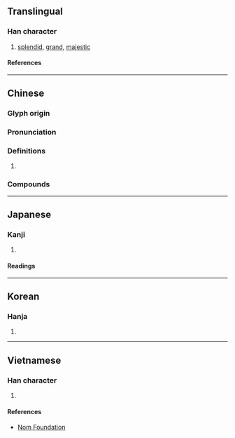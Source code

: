 {{character info/new}}
==Translingual==

===Han character===
{{Han char|rn=61|rad=心|as=13|sn=17|four=44339|canj=DDP|ids=⿱楙心}}

# [[splendid]], [[grand]], [[majestic]]

====References====
{{Han ref|kx=0405.240|dkj=11333|dj=0746.050|hdz=42358.020|uh=61CB}}

----

==Chinese==
{{zh-forms}}

===Glyph origin===
{{Han etym}}

===Pronunciation===
{{zh-pron
|m=mào
|c=mau6
|mc=y
|oc=y
|cat=
}}

===Definitions===
{{zh-hanzi}}

# {{rfdef|zh}}

===Compounds===
{{zh-der|德懋棠蔭|偉懋|懋典|懋績|懋遷|懋勛|懋勤殿|豐功懋烈}}

----

==Japanese==

===Kanji===
{{ja-kanji|grade=|rs=心13}}

# {{defn|lang=ja|sort=心13}}

====Readings====
{{ja-readings
|on=ぼう
|kun=つと-める
}}

----

==Korean==

===Hanja===
{{ko-hanja|무}}

# {{defn|lang=ko|sort=心13}}

----

==Vietnamese==

===Han character===
{{vi-readings|rs=心13|reading=mậu}}

# {{defn|lang=vi|sort=心13}}

====References====
* [http://nomfoundation.org/common/nom_details.php?codepoint=61cb Nom Foundation]